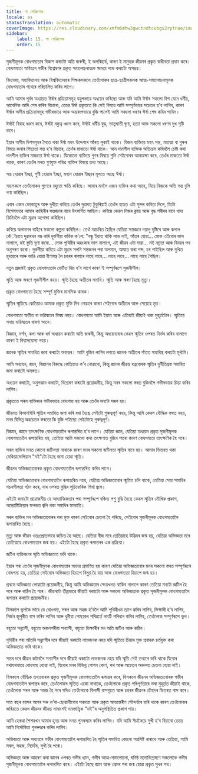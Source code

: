 ```yaml
---
title: লা সেঞ্জিলেজ
locale: as
statusTranslation: automatic
coverImage: https://res.cloudinary.com/xmfm6mhw3gwctndtcubgx2rptnae/image/upload/v1740337243/small_cover_educacion_fundamental_a051170f1c.webp
sidebar:
    label: 15. লা সেঞ্জিলেজ
    order: 15
---
```

সৃজনীমূলক বোধগম্যতাৰ বিকাশ কৰাটো অতি জৰুৰী, ই অপৰিহাৰ্য, কাৰণ ই মানুহক জীৱনৰ প্ৰকৃত স্বাধীনতা প্ৰদান কৰে। বোধগম্যতা অবিহনে গভীৰ বিশ্লেষণৰ প্ৰকৃত সমালোচনাত্মক ক্ষমতা লাভ কৰাটো অসম্ভৱ।

বিদ্যালয়, মহাবিদ্যালয় আৰু বিশ্ববিদ্যালয়ৰ শিক্ষকসকলে তেওঁলোকৰ ছাত্ৰ-ছাত্ৰীসকলক আত্ম-সমালোচনামূলক বোধগম্যতাৰ পথেৰে পৰিচালিত কৰিব লাগে।

আমি আমাৰ পূৰ্বৰ অধ্যায়ত ঈৰ্ষাৰ প্ৰক্ৰিয়াসমূহ বহুলভাৱে অধ্যয়ন কৰিছো আৰু যদি আমি ঈৰ্ষাৰ সকলো দিশ যেনে ধৰ্মীয়, আবেগিক আদি শেষ কৰিব বিচাৰো, তেন্তে ঈৰ্ষা প্ৰকৃততে কি সেই বিষয়ে আমি সম্পূৰ্ণভাৱে সচেতন হ’ব লাগিব, কাৰণ ঈৰ্ষাৰ অসীম প্ৰক্ৰিয়াসমূহ গভীৰভাৱে আৰু অন্তৰংগভাৱে বুজি পালেই আমি সকলো ধৰণৰ ঈৰ্ষা শেষ কৰিব পাৰিম।

ঈৰ্ষাই বিবাহ ধ্বংস কৰে, ঈৰ্ষাই বন্ধুত্ব ধ্বংস কৰে, ঈৰ্ষাই ধৰ্মীয় যুদ্ধ, ভাতৃঘাতী ঘৃণা, হত্যা আৰু সকলো ধৰণৰ দুখ সৃষ্টি কৰে।

ইয়াৰ অসীম দিশসমূহৰ সৈতে থকা ঈৰ্ষা মহৎ উদ্দেশ্যৰ আঁৰত লুকাই থাকে। যিজন ব্যক্তিয়ে মহৎ সন্ত, মহাত্মা বা গুৰুৰ বিষয়ে জনাৰ পিছতো সন্ত হ’ব বিচাৰে, তেওঁৰ মাজতো ঈৰ্ষা থাকে। আন দানশীল ব্যক্তিক অতিক্ৰম কৰিবলৈ চেষ্টা কৰা দানশীল ব্যক্তিৰ মাজতো ঈৰ্ষা থাকে। যিকোনো ব্যক্তিয়ে গুণৰ বিষয়ে শুনি সেইবোৰৰ আকাংক্ষা কৰে, তেওঁৰ মাজতো ঈৰ্ষা থাকে, কাৰণ তেওঁৰ মনত গুণযুক্ত পবিত্ৰ ব্যক্তিৰ বিষয়ে তথ্য আছে।

সন্ত হোৱাৰ ইচ্ছা, গুণী হোৱাৰ ইচ্ছা, মহান হোৱাৰ ইচ্ছাৰ মূলতে আছে ঈৰ্ষা।

সন্তসকলে তেওঁলোকৰ গুণেৰে বহুতো ক্ষতি কৰিছে। আমাৰ মনলৈ এজন ব্যক্তিৰ কথা আহে, যিয়ে নিজকে অতি সন্ত বুলি গণ্য কৰিছিল।

এবাৰ এজন ভোকাতুৰ আৰু দুখীয়া কবিয়ে তেওঁৰ দুৱাৰত টুকুৰিয়াই তেওঁৰ হাতত এটা সুন্দৰ কবিতা দিলে, যিটো বিশেষভাৱে আমাৰ কাহিনীৰ সন্তজনৰ বাবে উৎসৰ্গিত আছিল। কবিয়ে কেৱল নিজৰ ক্লান্ত আৰু বৃদ্ধ শৰীৰৰ বাবে খাদ্য কিনিবলৈ এটা মুদ্ৰাৰ অপেক্ষা কৰিছিল।

কবিয়ে অপমানৰ বাহিৰে সকলো কল্পনা কৰিছিল। তেওঁ আচৰিত হৈছিল যেতিয়া সন্তজনে দয়ালু দৃষ্টিৰে আৰু কপাল কেঁাঁচায়ে দুৱাৰখন বন্ধ কৰি দুৰ্ভগীয়া কবিক ক’লে: "বন্ধু ইয়াত থাকি লাভ নাই, আঁতৰ হোৱা... মোক এইবোৰ ভাল নালাগে, মই স্তুতি ঘৃণা কৰো... মোক পৃথিৱীৰ অহংকাৰ ভাল নালাগে, এই জীৱন এটা মায়া... মই নম্ৰতা আৰু বিনয়ৰ পথ অনুসৰণ কৰো। দুৰ্ভগীয়া কবিয়ে এটা মুদ্ৰাৰ সলনি সন্তজনৰ পৰা অপমান, আঘাত কৰা শব্দ, চৰ পাইছিল আৰু দুখিত হৃদয়েৰে আৰু ভাঙি যোৱা বীণাযন্ত্ৰ লৈ চহৰৰ ৰাস্তাৰে লাহে লাহে... লাহে লাহে... লাহে লাহে গৈছিল।

নতুন প্ৰজন্মই প্ৰকৃত বোধগম্যতাৰ ভেটিত থিয় হ’ব লাগে কাৰণ ই সম্পূৰ্ণৰূপে সৃজনীশীল।

স্মৃতি আৰু স্মৰণে সৃজনীশীল নহয়। স্মৃতি হৈছে অতীতৰ সমাধি। স্মৃতি আৰু স্মৰণ হৈছে মৃত্যু।

প্ৰকৃত বোধগম্যতা হৈছে সম্পূৰ্ণ মুক্তিৰ মানসিক কাৰক।

স্মৃতিৰ স্মৃতিয়ে কেতিয়াও আমাক প্ৰকৃত মুক্তি দিব নোৱাৰে কাৰণ সেইবোৰ অতীতৰ আৰু সেয়েহে মৃত।

বোধগম্যতা অতীত বা ভৱিষ্যতৰ বিষয় নহয়। বোধগম্যতা আমি ইয়াত আৰু এতিয়াই জীয়াই থকা মুহূৰ্তটোৰ। স্মৃতিয়ে সদায় ভৱিষ্যতৰ ধাৰণা আনে।

বিজ্ঞান, দৰ্শন, কলা আৰু ধৰ্ম অধ্যয়ন কৰাটো অতি জৰুৰী, কিন্তু অধ্যয়নবোৰ কেৱল স্মৃতিৰ ওপৰত নিৰ্ভৰ কৰিব নালাগে কাৰণ ই বিশ্বাসযোগ্য নহয়।

জ্ঞানক স্মৃতিৰ সমাধিত জমা কৰাটো অবান্তৰ। আমি বুজিব লাগিব লগতে জ্ঞানক অতীতৰ গাঁতত সমাধিস্থ কৰাটো মূৰ্খামি।

আমি অধ্যয়ন, জ্ঞান, বিজ্ঞানৰ বিৰুদ্ধে কেতিয়াও ক’ব নোৱাৰো, কিন্তু জ্ঞানৰ জীৱন্ত ৰত্নবোৰক স্মৃতিৰ দুৰ্নীতিগ্ৰস্ত সমাধিত জমা কৰাটো অসঙ্গত।

অধ্যয়ন কৰাটো, অনুসন্ধান কৰাটো, বিশ্লেষণ কৰাটো প্ৰয়োজনীয়, কিন্তু মনৰ সকলো স্তৰত বুজিবলৈ গভীৰভাৱে চিন্তা কৰিব লাগিব।

প্ৰকৃততে সৰল ব্যক্তিজন গভীৰভাৱে বোধগম্য হয় আৰু তেওঁৰ মনটো সৰল হয়।

জীৱনত কিমানখিনি স্মৃতিৰ সমাধিত জমা কৰি ৰখা হৈছে সেইটো গুৰুত্বপূৰ্ণ নহয়, কিন্তু আমি কেৱল বৌদ্ধিক স্তৰত নহয়, মনৰ বিভিন্ন অৱচেতন স্তৰতো কি বুজি পাইছো সেইটোহে গুৰুত্বপূৰ্ণ।

বিজ্ঞান, জ্ঞানে তাৎক্ষণিক বোধগম্যতালৈ ৰূপান্তৰিত হ’ব লাগে। যেতিয়া জ্ঞান, যেতিয়া অধ্যয়ন প্ৰকৃত সৃজনীমূলক বোধগম্যতালৈ ৰূপান্তৰিত হয়, তেতিয়া আমি সকলো কথা তৎক্ষণাত বুজিব পাৰো কাৰণ বোধগম্যতা তাৎক্ষণিক হৈ পৰে।

সৰল ব্যক্তিৰ মনত কোনো জটিলতা নাথাকে কাৰণ মনৰ সকলো জটিলতা স্মৃতিৰ বাবে হয়। আমাৰ ভিতৰত থকা মেকিয়াভেলিয়ান "মই"টো হৈছে জমা হোৱা স্মৃতি।

জীৱনৰ অভিজ্ঞতাবোৰক প্ৰকৃত বোধগম্যতালৈ ৰূপান্তৰিত কৰিব লাগে।

যেতিয়া অভিজ্ঞতাবোৰ বোধগম্যতালৈ ৰূপান্তৰিত নহয়, যেতিয়া অভিজ্ঞতাবোৰ স্মৃতিত চলি থাকে, তেতিয়া সেয়া সমাধিৰ পচনশীলতা গঠন কৰে, যাৰ ওপৰত বুদ্ধিৰ লুচিফেৰিক শিখা জ্বলে।

এইটো জনাটো প্ৰয়োজনীয় যে আধ্যাত্মিকতাৰ পৰা সম্পূৰ্ণৰূপে বঞ্চিত পশু বুদ্ধি হৈছে কেৱল স্মৃতিৰ মৌখিক প্ৰকাশ, অন্ত্যেষ্টিক্ৰিয়াৰ ফলকত জ্বলি থকা সমাধিৰ মমবাতি।

সৰল ব্যক্তিৰ মন অভিজ্ঞতাবোৰৰ পৰা মুক্ত কাৰণ সেইবোৰ চেতনা হৈ পৰিছে, সেইবোৰ সৃজনীমূলক বোধগম্যতালৈ ৰূপান্তৰিত হৈছে।

মৃত্যু আৰু জীৱন ওতঃপ্ৰোতভাৱে জড়িত হৈ আছে। যেতিয়া বীজ মৰে তেতিয়াহে উদ্ভিদৰ জন্ম হয়, যেতিয়া অভিজ্ঞতা মৰে তেতিয়াহে বোধগম্যতাৰ জন্ম হয়। এইটো হৈছে প্ৰকৃত ৰূপান্তৰৰ এক প্ৰক্ৰিয়া।

জটিল ব্যক্তিজনৰ স্মৃতি অভিজ্ঞতাত ভৰি থাকে।

ইয়াৰ পৰা তেওঁৰ সৃজনীমূলক বোধগম্যতাৰ অভাৱ প্ৰমাণিত হয় কাৰণ যেতিয়া অভিজ্ঞতাবোৰ মনৰ সকলো স্তৰত সম্পূৰ্ণৰূপে বোধগম্য হয়, তেতিয়া সেইবোৰ অভিজ্ঞতা হিচাপে বিলুপ্ত হৈ যায় আৰু বোধগম্যতা হিচাপে জন্ম হয়।

প্ৰথমে অভিজ্ঞতা লোৱাটো প্ৰয়োজনীয়, কিন্তু আমি অভিজ্ঞতাৰ ক্ষেত্ৰখনত থাকিব নালাগে কাৰণ তেতিয়া মনটো জটিল হৈ পৰে আৰু কঠিন হৈ পৰে। জীৱনটো তীব্ৰভাৱে জীয়াই থকাটো আৰু সকলো অভিজ্ঞতাক প্ৰকৃত সৃজনীমূলক বোধগম্যতালৈ ৰূপান্তৰ কৰাটো প্ৰয়োজনীয়।

যিসকলে ভুলকৈ ভাবে যে বোধগম্য, সৰল আৰু সহজ হ’বলৈ আমি পৃথিৱীখন ত্যাগ কৰিব লাগিব, ভিক্ষাৰী হ’ব লাগিব, নিৰ্জন জুপুৰীত বাস কৰিব লাগিব আৰু ধুনীয়া পোছাকৰ পৰিৱৰ্তে লাংটি পৰিধান কৰিব লাগিব, তেওঁলোক সম্পূৰ্ণৰূপে ভুল।

বহুতো সন্ন্যাসী, বহুতো অকলশৰীয়া সন্যাসী, বহুতো ভিক্ষাৰীৰ মন অতি জটিল আৰু কঠিন।

পৃথিৱীৰ পৰা আঁতৰি সন্ন্যাসীৰ দৰে জীয়াই থকাটো লাভজনক নহয় যদি স্মৃতিয়ে চিন্তাৰ মুক্ত প্ৰবাহক চৰ্তযুক্ত কৰা অভিজ্ঞতাত ভৰি থাকে।

সন্তৰ দৰে জীৱন কটাবলৈ সন্যাসীৰ দৰে জীয়াই থকাটো লাভজনক নহয় যদি স্মৃতি সেই তথ্যৰে ভৰি থাকে যিবোৰ যথাযথভাৱে বোধগম্য হোৱা নাই, যিবোৰ মনৰ বিভিন্ন গোপন কোণ, পথ আৰু অচেতন অঞ্চলত চেতনা হোৱা নাই।

যিসকলে বৌদ্ধিক তথ্যবোৰক প্ৰকৃত সৃজনীমূলক বোধগম্যতালৈ ৰূপান্তৰ কৰে, যিসকলে জীৱনৰ অভিজ্ঞতাবোৰক গভীৰ বোধগম্যতালৈ ৰূপান্তৰ কৰে, তেওঁলোকৰ স্মৃতিত একো নাথাকে, তেওঁলোকে প্ৰকৃত পৰিপূৰ্ণতাৰে ভৰা মুহূৰ্তত জীয়াই থাকে, তেওঁলোক সৰল আৰু সহজ হৈ পৰে যদিও তেওঁলোকে বিলাসী বাসগৃহত আৰু চহৰৰ জীৱনৰ চৌহদৰ ভিতৰত বাস কৰে।

সাত বছৰ বয়সৰ আগৰ সৰু ল’ৰা-ছোৱালীবোৰ সৰলতা আৰু প্ৰকৃত আভ্যন্তৰীণ সৌন্দৰ্যৰে ভৰি থাকে কাৰণ তেওঁলোকৰ জৰিয়তে কেৱল জীৱনৰ জীৱন্ত সাৰাংশই মনস্তাত্ত্বিক "মই"ৰ অনুপস্থিতিত প্ৰকাশ পায়।

আমি হেৰুৱা শৈশৱখন আমাৰ হৃদয় আৰু মনত পুনৰুদ্ধাৰ কৰিব লাগিব। যদি আমি সঁচাকৈয়ে সুখী হ’ব বিচাৰো তেন্তে আমি নিৰ্দোষিতা পুনৰুদ্ধাৰ কৰিব লাগিব।

অভিজ্ঞতা আৰু অধ্যয়নে গভীৰ বোধগম্যতালৈ ৰূপান্তৰিত হৈ স্মৃতিৰ সমাধিত কোনো অৱশিষ্ট নাৰাখে আৰু তেতিয়া, আমি সৰল, সহজ, নিৰ্দোষ, সুখী হৈ পৰো।

অভিজ্ঞতা আৰু আহৰণ কৰা জ্ঞানৰ ওপৰত গভীৰ ধ্যান, গভীৰ আত্ম-সমালোচনা, ঘনিষ্ঠ মনোবিশ্লেষণে সকলোকে গভীৰ সৃজনীমূলক বোধগম্যতালৈ ৰূপান্তৰিত কৰে। এইটো হৈছে জ্ঞান আৰু প্ৰেমৰ পৰা জন্ম হোৱা প্ৰকৃত সুখৰ পথ।

